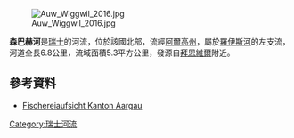 {{Coord|47.22828|N|8.39457|E|display=title}}
[[Image:Auw_Wiggwil_2016.jpg|right]]

'''森巴赫河'''是[[瑞士|瑞士]]的河流，位於該國北部，流經[[阿爾高州|阿爾高州]]，屬於[[羅伊斯河|羅伊斯河]]的左支流，河道全長6.8公里，流域面積5.3平方公里，發源自[[拜恩維爾_(阿爾高州)|拜恩維爾]]附近。

==參考資料==
* [https://www.ag.ch/media/kanton_aargau/bvu/dokumente_2/jagd___fischerei/fischerei_1/bewirtschaftung___aufsicht_3/steigerungsbedingungen_neu_2010.pdf Fischereiaufsicht Kanton Aargau] {{Wayback|url=https://www.ag.ch/media/kanton_aargau/bvu/dokumente_2/jagd___fischerei/fischerei_1/bewirtschaftung___aufsicht_3/steigerungsbedingungen_neu_2010.pdf |date=20161020122545 }}

{{Switzerland-geo-stub}}
[[Category:瑞士河流|Category:瑞士河流]]